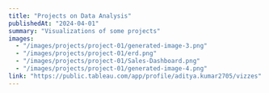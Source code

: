 ---
title: "Projects on Data Analysis"
publishedAt: "2024-04-01"
summary: "Visualizations of some projects"
images:
  - "/images/projects/project-01/generated-image-3.png"
  - "/images/projects/project-01/erd.png"
  - "/images/projects/project-01/Sales-Dashboard.png"
  - "/images/projects/project-01/generated-image-4.png"
link: "https://public.tableau.com/app/profile/aditya.kumar2705/vizzes"
---

